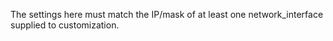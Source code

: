<!-- Code generated from the comments of the GlobalRoutingSettings struct in builder\vsphere\clone\step_customize.go; DO NOT EDIT MANUALLY -->

The settings here must match the IP/mask of at least one network_interface supplied to customization.

<!-- End of code generated from the comments of the GlobalRoutingSettings struct in builder\vsphere\clone\step_customize.go; -->
